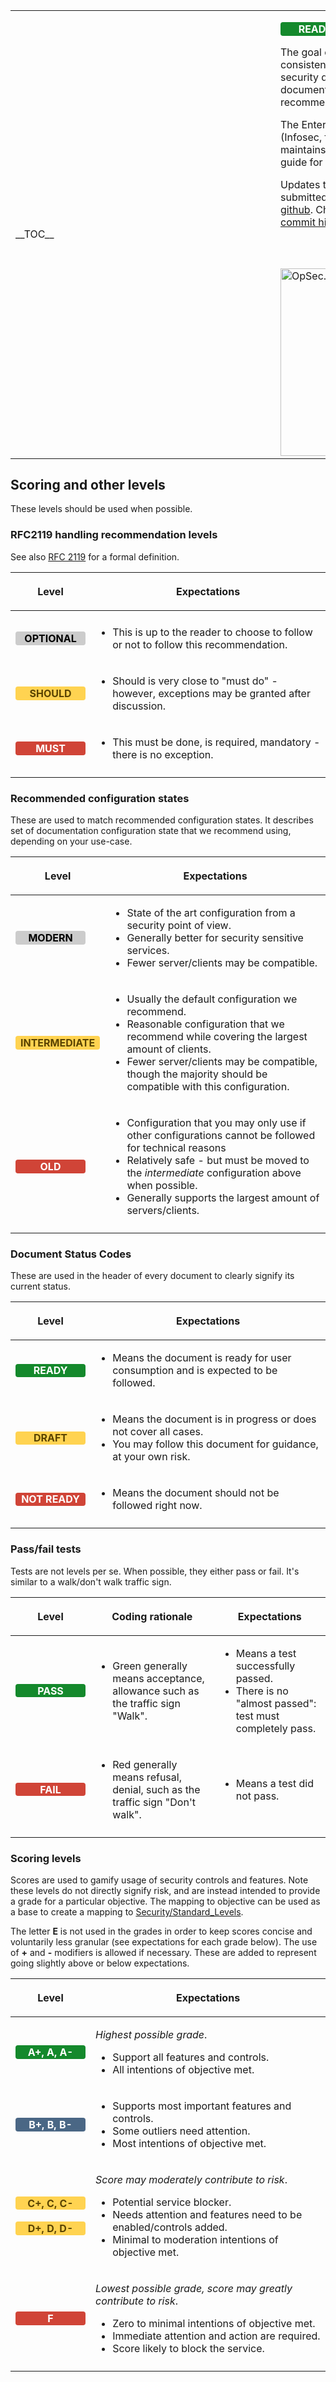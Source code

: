 <!--
Levels you can copy paste in HTML and other documents

Pass/Fail
<span style="background-color: #14892c; border-radius: .25em; color: #ffffff; display: inline-block; font-weight: bold; margin: .1em 0; min-width: 6em; padding: .05em .5em; text-transform: uppercase; text-align: center;">PASS</span>
<span style="background-color: #d04437; border-radius: .25em; color: #ffffff; display: inline-block; font-weight: bold; margin: .1em 0; min-width: 6em; padding: .05em .5em; text-transform: uppercase; text-align: center;">FAIL</span>

Document status
<span style="background-color: #14892c; border-radius: .25em; color: #ffffff; display: inline-block; font-weight: bold; margin: .1em 0; min-width: 6em; padding: .05em .5em; text-transform: uppercase; text-align: center;">READY</span>
<span style="background-color: #ffd351; border-radius: .25em; color: #594300; display: inline-block; font-weight: bold; margin: .1em 0; min-width: 6em; padding: .05em .5em; text-transform: uppercase; text-align: center;">DRAFT</span>
<span style="background-color: #d04437; border-radius: .25em; color: #ffffff; display: inline-block; font-weight: bold; margin: .1em 0; min-width: 6em; padding: .05em .5em; text-transform: uppercase; text-align: center;">NOT READY</span>


Optional, Should, Must
<span style="background-color: #cccccc; border-radius: .25em; color: #000000; display: inline-block; font-weight: bold; margin: .1em 0; min-width: 6em; padding: .05em .5em; text-transform: uppercase; text-align: center;">OPTIONAL</span>
<span style="background-color: #ffd351; border-radius: .25em; color: #594300; display: inline-block; font-weight: bold; margin: .1em 0; min-width: 6em; padding: .05em .5em; text-transform: uppercase; text-align: center;">SHOULD</span>
<span style="background-color: #d04437; border-radius: .25em; color: #ffffff; display: inline-block; font-weight: bold; margin: .1em 0; min-width: 6em; padding: .05em .5em; text-transform: uppercase; text-align: center;">MUST</span>

Scoring A-F
<span style="background-color: #14892c; border-radius: .25em; color: #ffffff; display: inline-block; font-weight: bold; margin: .1em 0; min-width: 6em; padding: .05em .5em; text-transform: uppercase; text-align: center;">A+, A</span>
<span style="background-color: #4a6785; border-radius: .25em; color: #ffffff; display: inline-block; font-weight: bold; margin: .1em 0; min-width: 6em; padding: .05em .5em; text-transform: uppercase; text-align: center;">B</span>
<span style="background-color: #ffd351; border-radius: .25em; color: #594300; display: inline-block; font-weight: bold; margin: .1em 0; min-width: 6em; padding: .05em .5em; text-transform: uppercase; text-align: center;">C</span>
<span style="background-color: #d04437; border-radius: .25em; color: #ffffff; display: inline-block; font-weight: bold; margin: .1em 0; min-width: 6em; padding: .05em .5em; text-transform: uppercase; text-align: center;">F</span>
-->
<table>
  <tr>
    <td style="min-width: 25em;">__TOC__</td>
    <td style="vertical-align: top; padding-left: 1em;">
<span style="background-color: #14892c; border-radius: .25em; color: #ffffff; display: inline-block; font-weight: bold;
-margin: .1em 0; min-width: 6em; padding: .05em .5em; text-transform: uppercase; text-align: center;">READY</span>

The goal of this document is to ensure consistency, coherence between security documents. All Mozilla
security documentation should follow the recommendations below.

The Enterprise Information Security (Infosec, formerly OpSec) team maintains this document as a reference guide for operational teams.

Updates to this page should be submitted to the [https://github.com/mozilla/wikimo_opsec/ source repository on github].
Changes are detailed in the [https://github.com/mozilla/wikimo_opsec/commits/master commit history].

<span style="float: right; padding-top: 3em;">[[File:OpSec.png|300px]]</span>
    </td>
  </tr>
</table>

== Scoring and other levels ==

These levels should be used when possible.

=== RFC2119 handling recommendation levels ===
See also [https://www.ietf.org/rfc/rfc2119.txt RFC 2119] for a formal definition.

{| class="wikitable"
|-
! Level
! Expectations
|-
|-
! <span style="background-color: #cccccc; border-radius: .25em; color: #000000; display: inline-block; font-weight: bold; margin: .1em 0; min-width: 6em; padding: .05em .5em; text-transform: uppercase; text-align: center;">OPTIONAL</span>
|
* This is up to the reader to choose to follow or not to follow this recommendation.
|-
! <span style="background-color: #ffd351; border-radius: .25em; color: #594300; display: inline-block; font-weight: bold; margin: .1em 0; min-width: 6em; padding: .05em .5em; text-transform: uppercase; text-align: center;">SHOULD</span>
|
* Should is very close to "must do" - however, exceptions may be granted after discussion.
|-
! <span style="background-color: #d04437; border-radius: .25em; color: #ffffff; display: inline-block; font-weight: bold; margin: .1em 0; min-width: 6em; padding: .05em .5em; text-transform: uppercase; text-align: center;">MUST</span>
|
* This must be done, is required, mandatory - there is no exception.
|-
|}

=== Recommended configuration states ===
These are used to match recommended configuration states. It describes set of documentation configuration state that we recommend using, depending on your use-case.


{| class="wikitable"
|-
! Level
! Expectations
|-
! <span style="background-color: #cccccc; border-radius: .25em; color: #000000; display: inline-block; font-weight: bold; margin: .1em 0; min-width: 6em; padding: .05em .5em; text-transform: uppercase; text-align: center;">Modern</span>
|
* State of the art configuration from a security point of view.
* Generally better for security sensitive services.
* Fewer server/clients may be compatible.
|-
! <span style="background-color: #ffd351; border-radius: .25em; color: #594300; display: inline-block; font-weight: bold; margin: .1em 0; min-width: 6em; padding: .05em .5em; text-transform: uppercase; text-align: center;">Intermediate</span>
|
* Usually the default configuration we recommend.
* Reasonable configuration that we recommend while covering the largest amount of clients.
* Fewer server/clients may be compatible, though the majority should be compatible with this configuration.
|-
! <span style="background-color: #d04437; border-radius: .25em; color: #ffffff; display: inline-block; font-weight: bold; margin: .1em 0; min-width: 6em; padding: .05em .5em; text-transform: uppercase; text-align: center;">Old</span>
|
* Configuration that you may only use if other configurations cannot be followed for technical reasons
* Relatively safe - but must be moved to the ''intermediate'' configuration above when possible.
* Generally supports the largest amount of servers/clients.
|-
|}

=== Document Status Codes ===
These are used in the header of every document to clearly signify its current status.

{| class="wikitable"
|-
! Level
! Expectations
|-
! <span style="background-color: #14892c; border-radius: .25em; color: #ffffff; display: inline-block; font-weight: bold; margin: .1em 0; min-width: 6em; padding: .05em .5em; text-transform: uppercase; text-align: center;">READY</span>
|
* Means the document is ready for user consumption and is expected to be followed.
|-
! <span style="background-color: #ffd351; border-radius: .25em; color: #594300; display: inline-block; font-weight: bold; margin: .1em 0; min-width: 6em; padding: .05em .5em; text-transform: uppercase; text-align: center;">DRAFT</span>
|
* Means the document is in progress or does not cover all cases.
* You may follow this document for guidance, at your own risk.
|-
! <span style="background-color: #d04437; border-radius: .25em; color: #ffffff; display: inline-block; font-weight: bold; margin: .1em 0; min-width: 6em; padding: .05em .5em; text-transform: uppercase; text-align: center;">NOT READY</span>
|
* Means the document should not be followed right now.
|-
|}

=== Pass/fail tests ===
Tests are not levels per se. When possible, they either pass or fail. It's similar to a walk/don't walk traffic sign.

{| class="wikitable"
|-
! Level
! Coding rationale
! Expectations
|-
! <span style="background-color: #14892c; border-radius: .25em; color: #ffffff; display: inline-block; font-weight: bold; margin: .1em 0; min-width: 6em; padding: .05em .5em; text-transform: uppercase; text-align: center;">PASS</span>
|
* Green generally means acceptance, allowance such as the traffic sign "Walk".
|
* Means a test successfully passed.
* There is no "almost passed": test must completely pass.
|-
! <span style="background-color: #d04437; border-radius: .25em; color: #ffffff; display: inline-block; font-weight: bold; margin: .1em 0; min-width: 6em; padding: .05em .5em; text-transform: uppercase; text-align: center;">FAIL</span>
|
* Red generally means refusal, denial, such as the traffic sign "Don't walk".
|
* Means a test did not pass.
|-
|}

=== Scoring levels  ===

Scores are used to gamify usage of security controls and features.
Note these levels do not directly signify risk, and are instead intended to provide a grade for a particular objective. The mapping to objective can be used as a base to create a mapping to [[Security/Standard_Levels]].

The letter '''E''' is not used in the grades in order to keep scores concise and voluntarily less granular (see expectations for each grade below).
The use of '''+''' and '''-''' modifiers is allowed if necessary. These are added to represent going slightly above or below expectations.

{| class="wikitable"
|-
! Level
! Expectations
|-
! <span style="background-color: #14892c; border-radius: .25em; color: #ffffff; display: inline-block; font-weight: bold; margin: .1em 0; min-width: 6em; padding: .05em .5em; text-transform: uppercase; text-align: center;">A+, A, A-</span>
|
''Highest possible grade''.

* Support all features and controls.
* All intentions of objective met.
|-
! <span style="background-color: #4a6785; border-radius: .25em; color: #ffffff; display: inline-block; font-weight: bold; margin: .1em 0; min-width: 6em; padding: .05em .5em; text-transform: uppercase; text-align: center;">B+, B, B-</span>
|
* Supports most important features and controls.
* Some outliers need attention.
* Most intentions of objective met.
|-
! <span style="background-color: #ffd351; border-radius: .25em; color: #594300; display: inline-block; font-weight: bold; margin: .1em 0; min-width: 6em; padding: .05em .5em; text-transform: uppercase; text-align: center;">C+, C, C-</span>

<span style="background-color: #ffd351; border-radius: .25em; color: #594300; display: inline-block; font-weight: bold; margin: .1em 0; min-width: 6em; padding: .05em .5em; text-transform: uppercase; text-align: center;">D+, D, D-</span>
|
''Score may moderately contribute to risk''.

* Potential service blocker.
* Needs attention and features need to be enabled/controls added.
* Minimal to moderation intentions of objective met.
|-
! <span style="background-color: #d04437; border-radius: .25em; color: #ffffff; display: inline-block; font-weight: bold; margin: .1em 0; min-width: 6em; padding: .05em .5em; text-transform: uppercase; text-align: center;">F</span>
|
''Lowest possible grade, score may greatly contribute to risk''.

* Zero to minimal intentions of objective met.
* Immediate attention and action are required.
* Score likely to block the service.
|-
|}
